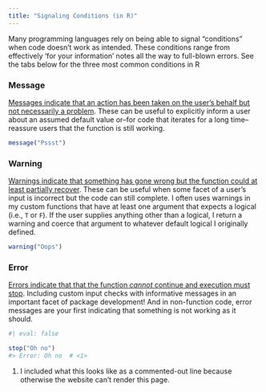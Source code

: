 ```yaml
---
title: "Signaling Conditions (in R)"
---
```


Many programming languages rely on being able to signal "conditions" when code doesn't work as intended. These conditions range from effectively 'for your information' notes all the way to full-blown errors. See the tabs below for the three most common conditions in R

:::{.panel-tabset}
### Message

<u>Messages indicate that an action has been taken on the user's behalf but not necessarily a problem</u>. These can be useful to explicitly inform a user about an assumed default value or--for code that iterates for a long time--reassure users that the function is still working.

```r
message("Pssst")
```

### Warning

<u>Warnings indicate that something has gone wrong but the function could at least partially recover</u>. These can be useful when some facet of a user's input is incorrect but the code can still complete. I often uses warnings in my custom functions that have at least one argument that expects a logical (i.e., `T` or `F`). If the user supplies anything other than a logical, I return a warning and coerce that argument to whatever default logical I originally defined.

```r
warning("Oops")
```

### Error

<u>Errors indicate that that the function _cannot_ continue and execution must stop</u>. Including custom input checks with informative messages in an important facet of package development! And in non-function code, error messages are your first indicating that something is not working as it should.

```r
#| eval: false

stop("Oh no")
#> Error: Oh no  # <1>
```
1. I included what this looks like as a commented-out line because otherwise the website can't render this page.

:::
